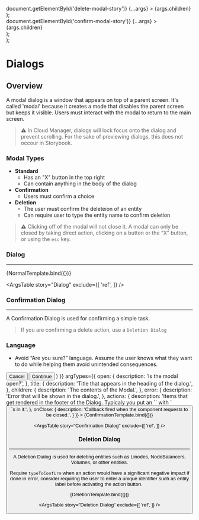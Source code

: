 
<Meta
  title="Components/Dialogs"
/>

  <div id="delete-dialog-story">
    <DeletionDialog
      style={{ position: 'unset' }}
      disableEnforceFocus
      disableAutoFocus
      disablePortal
      disableScrollLock
      container={() => document.getElementById('delete-modal-story')}
      {...args}
    >
      {args.children}
    </DeletionDialog>
  </div>
);


  <div id="confirm-dialog-story">
    <ConfirmationDialog
      style={{ position: 'unset' }}
      disableEnforceFocus
      disableAutoFocus
      disablePortal
      disableScrollLock
      container={() => document.getElementById('confirm-modal-story')}
      {...args}
    >
      {args.children}
    </ConfirmationDialog>
  </div>
);

  <div id="dialog-story">
    <Dialog
      style={{ position: 'unset' }}
      disableEnforceFocus
      disableAutoFocus
      disablePortal
      disableScrollLock
      container={() => document.getElementById('dialog-story')}
      {...args}
    >
      {args.children}
    </Dialog>
  </div>
);

# Dialogs

## Overview
A modal dialog is a window that appears on top of a parent screen. It's called 'modal' because it creates a mode that disables the parent screen but keeps it visible. Users must interact with the modal to return to the main screen. 

> ⚠️ In Cloud Manager, dialogs will lock focus onto the dialog and prevent scrolling. For the sake of previewing dialogs, this does not occour in Storybook.

### Modal Types
- **Standard**
  - Has an "X" button in the top right
  - Can contain anything in the body of the dialog
- **Confirmation**
  - Users must confirm a choice
- **Deletion**
  - The user must confirm the deleteion of an entity
  - Can require user to type the entity name to confirm deletion


> ⚠️ Clicking off of the modal will not close it.
> A modal can only be closed by taking direct action, clicking on a button or the “X” button, or using the `esc` key.

### Dialog

<hr />

<Canvas>
  <Story
    name="Dialog"
    args={{
      open: true,
      fullHeight: false,
      fullWidth: false,
      title: 'This is a Dialog',
      children: 'This a basic dialog with children in it.',
      error: '',
    }}
    argTypes={{
      open: {
        description: 'Is the modal open?',
      },
      fullHeight: {
        description: 'Should the Modal take up the entire height of the viewport?',
      },
      fullWidth: {
        description: 'Should the Modal take up the entire width of the viewport?',
      },
      title: {
        description: 'Title that appears in the heading of the dialog.',
      },
      children: {
        description: 'The contents of the Modal.',
      },
      error: {
        description: 'Error that will be shown in the dialog.',
      },
      onClose: {
        description: 'Callback fired when the component requests to be closed.',
      }
    }}
  >
    {NormalTemplate.bind({})}
  </Story>
</Canvas>


<ArgsTable
  story="Dialog"
  exclude={[
    'ref',
  ]}
/>

### Confirmation Dialog

<hr />

A Confirmation Dialog is used for confirming a simple task.

> If you are confirming a delete action, use a `Deletion Dialog`

### Language
- Avoid “Are you sure?” language. Assume the user knows what they want to do while helping them avoid unintended consequences.

<Canvas>
  <Story
    name="Confirmation Dialog"
    args={{
      open: true,
      title: 'Enable this feature?',
      children: 'This confirmation modal is making sure you really want to do this.',
      error: '',
      actions: (
        <ActionsPanel>
          <Button>Cancel</Button>
          <Button buttonType="primary">Continue</Button>
        </ActionsPanel>
      )
    }}
    argTypes={{
      open: {
        description: 'Is the modal open?',
      },
      title: {
        description: 'Title that appears in the heading of the dialog.',
      },
      children: {
        description: 'The contents of the Modal.',
      },
      error: {
        description: 'Error that will be shown in the dialog.',
      },
      actions: {
        description: 'Items that get rendered in the footer of the Dialog. Typicaly you put an `<ActionsPanel />` with `<Button />`s in it.',
      },
      onClose: {
        description: 'Callback fired when the component requests to be closed.',
      }
    }}
  >
    {ConfirmationTemplate.bind({})}
  </Story>
</Canvas>


<ArgsTable
  story="Confirmation Dialog"
  exclude={[
    'ref',
  ]}
/>

### Deletion Dialog

<hr />

A Deletion Dialog is used for deleting entities such as Linodes, NodeBalancers, Volumes, or other entities. 

Require `typeToConfirm` when an action would have a significant negative impact if done in error, consider requiring the user to enter a unique identifier such as entity label before activating the action button. 

<Canvas>
  <Story
    name="Deletion Dialog"
    args={{
      open: true,
      typeToConfirm: true,
      entity: 'Linode',
      label: 'my-linode-0',
      error: '',
    }}
    argTypes={{
      open: {
        description: 'Is the modal open?',
      },
      typeToConfirm: {
        description: `Whether or not a user is required to type the enity's label to delete.`,
      },
      entity: {
        description: 'They type of entity that is going to be deleted',
      },
      label: {
        description: 'The label of the entity you will delete.',
      },
      error: {
        description: 'Error that will be shown in the dialog.',
      },
      onClose: {
        description: 'Callback fired when the component requests to be closed.',
      }
    }}
  >
    {DeletionTemplate.bind({})}
  </Story>
</Canvas>


<ArgsTable
  story="Deletion Dialog"
  exclude={[
    'ref',
  ]}
/>
